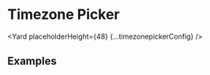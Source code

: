 




# Timezone Picker

<Yard placeholderHeight={48} {...timezonepickerConfig} />

## Examples

<Example title="Timezone picker" path="timezonepicker/timezone-picker.tsx">
  <TimezonePicker />
</Example>

<Exports
  component={TimezonepickerExports}
  title="Timezone Picker exports"
  path="baseui/timezonepicker"
/>
